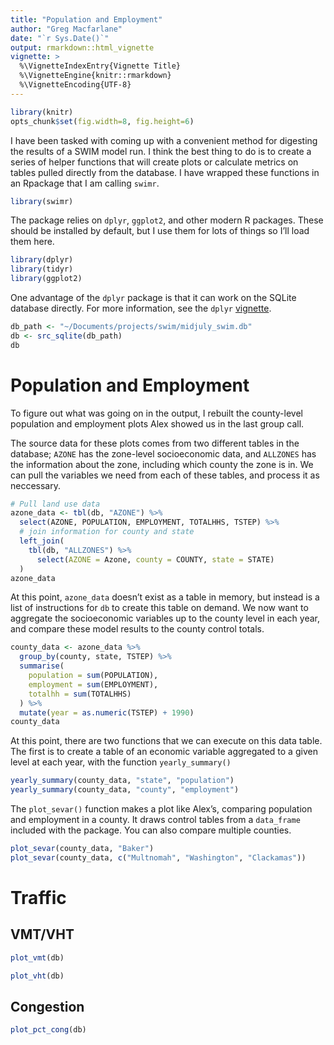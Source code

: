 ```yaml
---
title: "Population and Employment"
author: "Greg Macfarlane"
date: "`r Sys.Date()`"
output: rmarkdown::html_vignette
vignette: >
  %\VignetteIndexEntry{Vignette Title}
  %\VignetteEngine{knitr::rmarkdown}
  %\VignetteEncoding{UTF-8}
---
```

```r
library(knitr)
opts_chunk$set(fig.width=8, fig.height=6)
```

I have been tasked with coming up with a convenient method for digesting the 
results of a SWIM model run. I think the best thing to do is to create a series
of helper functions that will create plots or calculate metrics on tables pulled
directly from the database. I have wrapped these functions in an Rpackage that
I am calling `swimr`. 


```r
library(swimr)
```

The package relies on `dplyr`, `ggplot2`, and other modern R packages. These
should be installed by default, but I use them for lots of things so I'll load
them here.

```r
library(dplyr)
library(tidyr)
library(ggplot2)
```

One advantage of the `dplyr` package is that it can work on the SQLite database
directly. For more information, see the `dplyr`
[vignette](http://cran.r-project.org/web/packages/dplyr/vignettes/databases.html).

```r
db_path <- "~/Documents/projects/swim/midjuly_swim.db"
db <- src_sqlite(db_path)
db
```


# Population and Employment
To figure out what was going on in the output, I rebuilt the county-level
population and employment plots Alex showed us in the last group call.

The source data for these plots comes from two different tables in the database;
`AZONE` has the zone-level socioeconomic data, and `ALLZONES` has the
information about the zone, including which county the zone is in. We can pull
the variables we need from each of these tables, and process it as neccessary.

```r
# Pull land use data
azone_data <- tbl(db, "AZONE") %>%
  select(AZONE, POPULATION, EMPLOYMENT, TOTALHHS, TSTEP) %>%
  # join information for county and state
  left_join(
    tbl(db, "ALLZONES") %>%
      select(AZONE = Azone, county = COUNTY, state = STATE)
  ) 
azone_data
```

At this point, `azone_data` doesn't exist as a table in memory, but instead
is a list of instructions for `db` to create this table on demand. We now want 
to aggregate the socioeconomic variables up to the county level in each year,
and compare these model results to the county control totals.

```r
county_data <- azone_data %>%
  group_by(county, state, TSTEP) %>%
  summarise(
    population = sum(POPULATION),
    employment = sum(EMPLOYMENT),
    totalhh = sum(TOTALHHS)
  ) %>%
  mutate(year = as.numeric(TSTEP) + 1990)
county_data
```

At this point, there are two functions that we can execute on this data table. 
The first is to create a table of an economic variable aggregated to a given
level at each year, with the function `yearly_summary()`

```r
yearly_summary(county_data, "state", "population")
yearly_summary(county_data, "county", "employment")
```

The `plot_sevar()` function makes a plot like Alex's, comparing population and 
employment in a county. It draws control tables from a `data_frame` included
with the package. You can also compare multiple counties.


```r
plot_sevar(county_data, "Baker")
plot_sevar(county_data, c("Multnomah", "Washington", "Clackamas"))
```

# Traffic

## VMT/VHT
```r
plot_vmt(db)
```

```r
plot_vht(db)
```

## Congestion
```r
plot_pct_cong(db)
```


